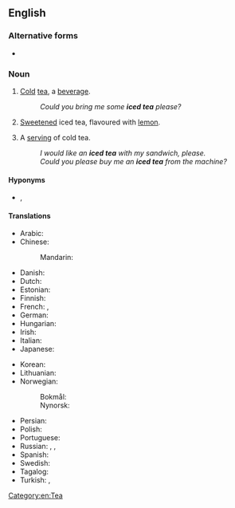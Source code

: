 ==English==
{{wikipedia}}

===Alternative forms===
* {{l|en|ice tea}}

===Noun===
{{en-noun|~}}

# {{lb|en|uncountable}} [[cold|Cold]] [[tea]], a [[beverage]].
#: ''Could you bring me some '''iced tea''' please?''
# {{lb|en|Canada}} [[sweeten|Sweetened]] iced tea, flavoured with [[lemon]].
# {{lb|en|countable}} A [[serving]] of cold tea.
#: ''I would like an '''iced tea''' with my sandwich, please.''
#: ''Could you please buy me an '''iced tea''' from the machine?''

====Hyponyms====
* {{l|en|sun tea}}, {{l|en|sweet tea}}

====Translations====
{{trans-top|cold tea}}
* Arabic: {{t|ar|شَاي مُثْلِج|m}}
* Chinese:
*: Mandarin: {{t|cmn|冰茶|tr=bīngchá|sc=Hani}}
* Danish: {{t+|da|iste|c}}
* Dutch: {{t+|nl|ijsthee|m}}
* Estonian: {{t+|et|jäätee}}
* Finnish: {{t+|fi|jäätee}}
* French: {{t+|fr|thé glacé|m}}, {{q|Switzerland}} {{t+|fr|thé froid|m}}
* German: {{t+|de|Eistee|m}}
* Hungarian: {{t|hu|jeges tea}}
* Irish: {{t|ga|tae oighrithe|m}}
* Italian: {{t|it|tè freddo|m}}
* Japanese: {{t|ja|アイスティー|tr=aisutī|sc=Jpan}}
{{trans-mid}}
* Korean: {{t|ko|아이스 티|sc=Kore}}
* Lithuanian: {{t|lt|šalta arbata|f}}
* Norwegian:
*: Bokmål: {{t|nb|iste|m}}
*: Nynorsk: {{t|nn|iste|m}}
* Persian: {{t|fa|آیس تی|tr=âys-ti|sc=fa-Arab}}
* Polish: {{t|pl|herbata mrożona|f}}
* Portuguese: {{t|pt|chá gelado|m}}
* Russian: {{t|ru|холо́дный чай|m}}, {{t|ru|чай со льдо́м|m}}, {{t|ru|чай-глясе́|m|tr=čaj-gljasɛ́}}
* Spanish: {{t|es|té helado|m}}
* Swedish: {{t+|sv|iste|n}}
* Tagalog: {{t|tl|tsaang may-yelo}}
* Turkish: {{t|tr|buzlu çay}}, {{t|tr|soğuk çay}}
{{trans-bottom}}

{{trans-top|sweetened cold tea, flavoured with lemon}}
{{trans-mid}}
{{trans-bottom}}

[[Category:en:Tea]]